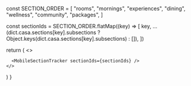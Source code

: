 

  const SECTION_ORDER = [
    "rooms",
    "mornings",
    "experiences",
    "dining",
    "wellness",
    "community",
    "packages",
  ]

  const sectionIds = SECTION_ORDER.flatMap((key) => [
    key,
    ...(dict.casa.sections[key].subsections
      ? Object.keys(dict.casa.sections[key].subsections)
      : []),
  ])

  return (
    <>
      <Rooms       dict={dict} />
      <Mornings    dict={dict} />
      <Experiences dict={dict} />
      <Dining      dict={dict} />
      <Wellness    dict={dict} />
      <Community   dict={dict} />
      <Packages    dict={dict} />

      <MobileSectionTracker sectionIds={sectionIds} />
    </>
  )
}